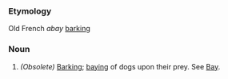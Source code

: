 ===Etymology===
Old French ''abay'' [[barking]]
===Noun===
#''(Obsolete)'' [[Barking]]; [[baying]] of dogs upon their prey. See [[Bay]].